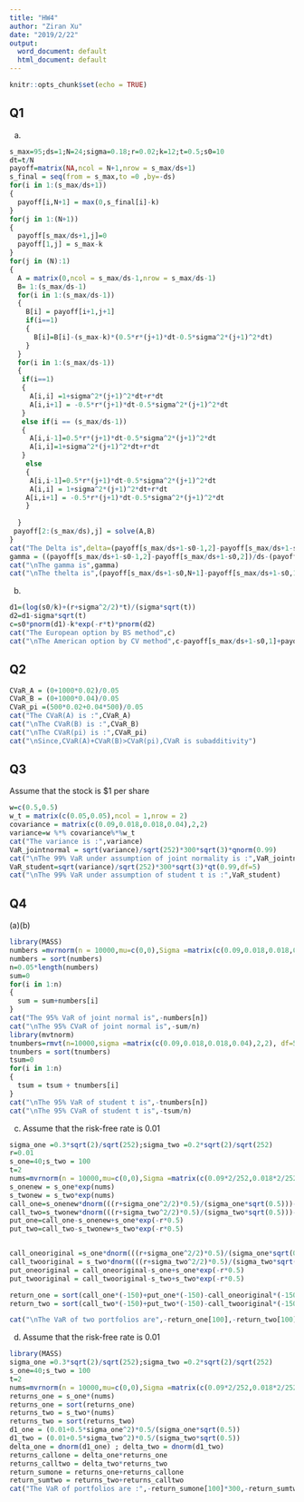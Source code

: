 ---
title: "HW4"
author: "Ziran Xu"
date: "2019/2/22"
output:
  word_document: default
  html_document: default
---

```{r setup, include=FALSE}
knitr::opts_chunk$set(echo = TRUE)
```

## Q1

(a)

```{r}
s_max=95;ds=1;N=24;sigma=0.18;r=0.02;k=12;t=0.5;s0=10
dt=t/N
payoff=matrix(NA,ncol = N+1,nrow = s_max/ds+1)
s_final = seq(from = s_max,to =0 ,by=-ds)
for(i in 1:(s_max/ds+1))
{
  payoff[i,N+1] = max(0,s_final[i]-k)
}
for(j in 1:(N+1))
{
  payoff[s_max/ds+1,j]=0
  payoff[1,j] = s_max-k
}
for(j in (N):1)
{
  A = matrix(0,ncol = s_max/ds-1,nrow = s_max/ds-1)
  B= 1:(s_max/ds-1)
  for(i in 1:(s_max/ds-1))
  {
    B[i] = payoff[i+1,j+1]
    if(i==1)
    {
      B[i]=B[i]-(s_max-k)*(0.5*r*(j+1)*dt-0.5*sigma^2*(j+1)^2*dt)
    }
  }
  for(i in 1:(s_max/ds-1))
  {
   if(i==1)
   {
     A[i,i] =1+sigma^2*(j+1)^2*dt+r*dt
     A[i,i+1] = -0.5*r*(j+1)*dt-0.5*sigma^2*(j+1)^2*dt
   }
   else if(i == (s_max/ds-1))
   {
     A[i,i-1]=0.5*r*(j+1)*dt-0.5*sigma^2*(j+1)^2*dt
     A[i,i]=1+sigma^2*(j+1)^2*dt+r*dt
   }
    else
    {
     A[i,i-1]=0.5*r*(j+1)*dt-0.5*sigma^2*(j+1)^2*dt
     A[i,i] = 1+sigma^2*(j+1)^2*dt+r*dt
    A[i,i+1] = -0.5*r*(j+1)*dt-0.5*sigma^2*(j+1)^2*dt
    }
    
  }
 payoff[2:(s_max/ds),j] = solve(A,B)
}
cat("The Delta is",delta=(payoff[s_max/ds+1-s0-1,2]-payoff[s_max/ds+1-s0+1,2])/(2*ds))
gamma = ((payoff[s_max/ds+1-s0-1,2]-payoff[s_max/ds+1-s0,2])/ds-(payoff[s_max/ds+1-s0,2]-payoff[s_max/ds+1-s0+1,2])/ds)/ds
cat("\nThe gamma is",gamma)
cat("\nThe thelta is",(payoff[s_max/ds+1-s0,N+1]-payoff[s_max/ds+1-s0,1])/t)
```

(b)

```{r}
d1=(log(s0/k)+(r+sigma^2/2)*t)/(sigma*sqrt(t))
d2=d1-sigma*sqrt(t)
c=s0*pnorm(d1)-k*exp(-r*t)*pnorm(d2)
cat("The European option by BS method",c)
cat("\nThe American option by CV method",c-payoff[s_max/ds+1-s0,1]+payoff[s_max/ds+1-s0,1])
```
## Q2

```{r}
CVaR_A = (0+1000*0.02)/0.05
CVaR_B = (0+1000*0.04)/0.05
CVaR_pi =(500*0.02+0.04*500)/0.05
cat("The CVaR(A) is :",CVaR_A)
cat("\nThe CVaR(B) is :",CVaR_B)
cat("\nThe CVaR(pi) is :",CVaR_pi)
cat("\nSince,CVaR(A)+CVaR(B)>CVaR(pi),CVaR is subadditivity")
```
## Q3

Assume that the stock is $1 per share
```{r}
w=c(0.5,0.5)
w_t = matrix(c(0.05,0.05),ncol = 1,nrow = 2)
covariance = matrix(c(0.09,0.018,0.018,0.04),2,2)
variance=w %*% covariance%*%w_t
cat("The variance is :",variance)
VaR_jointnormal = sqrt(variance)/sqrt(252)*300*sqrt(3)*qnorm(0.99)
cat("\nThe 99% VaR under assumption of joint normality is :",VaR_jointnormal)
VaR_student=sqrt(variance)/sqrt(252)*300*sqrt(3)*qt(0.99,df=5)
cat("\nThe 99% VaR under assumption of student t is :",VaR_student)
```
## Q4

(a)(b)

```{r}
library(MASS)
numbers =mvrnorm(n = 10000,mu=c(0,0),Sigma =matrix(c(0.09,0.018,0.018,0.04),2,2))
numbers = sort(numbers)
n=0.05*length(numbers)
sum=0
for(i in 1:n)
{
  sum = sum+numbers[i]
}
cat("The 95% VaR of joint normal is",-numbers[n])
cat("\nThe 95% CVaR of joint normal is",-sum/n)
library(mvtnorm)
tnumbers=rmvt(n=10000,sigma =matrix(c(0.09,0.018,0.018,0.04),2,2), df=5)
tnumbers = sort(tnumbers)
tsum=0
for(i in 1:n)
{
  tsum = tsum + tnumbers[i]
}
cat("\nThe 95% VaR of student t is",-tnumbers[n])
cat("\nThe 95% CVaR of student t is",-tsum/n)
```

(c) Assume that the risk-free rate is 0.01
```{r}
sigma_one =0.3*sqrt(2)/sqrt(252);sigma_two =0.2*sqrt(2)/sqrt(252)
r=0.01
s_one=40;s_two = 100
t=2
nums=mvrnorm(n = 10000,mu=c(0,0),Sigma =matrix(c(0.09*2/252,0.018*2/252,0.018*2/252,0.04*2/252),2,2))
s_onenew = s_one*exp(nums)
s_twonew = s_two*exp(nums)
call_one=s_onenew*dnorm(((r+sigma_one^2/2)*0.5)/(sigma_one*sqrt(0.5)))-s_one*exp(-r*0.5)*dnorm(((r-sigma_one^2/2)*0.5))
call_two=s_twonew*dnorm(((r+sigma_two^2/2)*0.5)/(sigma_two*sqrt(0.5)))-s_two*exp(-r*0.5)*dnorm(((r-sigma_two^2/2)*0.5))
put_one=call_one-s_onenew+s_one*exp(-r*0.5)
put_two=call_two-s_twonew+s_two*exp(-r*0.5)


call_oneoriginal =s_one*dnorm(((r+sigma_one^2/2)*0.5)/(sigma_one*sqrt(0.5)))-s_one*exp(-r*0.5)*dnorm(((r-sigma_one^2/2)*0.5))
call_twooriginal = s_two*dnorm(((r+sigma_two^2/2)*0.5)/(sigma_two*sqrt(0.5)))-s_two*exp(-r*0.5)*dnorm(((r-sigma_two^2/2)*0.5))
put_oneoriginal = call_oneoriginal-s_one+s_one*exp(-r*0.5)
put_twooriginal = call_twooriginal-s_two+s_two*exp(-r*0.5)

return_one = sort(call_one*(-150)+put_one*(-150)-call_oneoriginal*(-150)-put_oneoriginal*(-150))
return_two = sort(call_two*(-150)+put_two*(-150)-call_twooriginal*(-150)-put_twooriginal*(-150))

cat("\nThe VaR of two portfolios are",-return_one[100],-return_two[100],"separately")

```
(d) Assume that the risk-free rate is 0.01
```{r}
library(MASS)
sigma_one =0.3*sqrt(2)/sqrt(252);sigma_two =0.2*sqrt(2)/sqrt(252)
s_one=40;s_two = 100
t=2
nums=mvrnorm(n = 10000,mu=c(0,0),Sigma =matrix(c(0.09*2/252,0.018*2/252,0.018*2/252,0.04*2/252),2,2))
returns_one = s_one*(nums)
returns_one = sort(returns_one)
returns_two = s_two*(nums)
returns_two = sort(returns_two)
d1_one = (0.01+0.5*sigma_one^2)*0.5/(sigma_one*sqrt(0.5))
d1_two = (0.01+0.5*sigma_two^2)*0.5/(sigma_two*sqrt(0.5))
delta_one = dnorm(d1_one) ; delta_two = dnorm(d1_two) 
returns_callone = delta_one*returns_one
returns_calltwo = delta_two*returns_two
return_sumone = returns_one+returns_callone
return_sumtwo = returns_two+returns_calltwo
cat("The VaR of portfolios are :",-return_sumone[100]*300,-return_sumtwo[100]*300,"separately")
```
